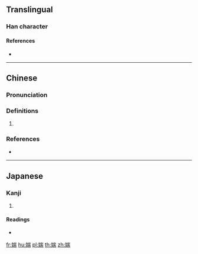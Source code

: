==Translingual==

===Han character===
{{Han char|rn=38|rad=女|as=09|sn=12|four=42427|canj=VUMB|ids=⿰女耑}}

====References====
* {{Han ref|kx=0266.310|dkj=06492|hdz=21066.060|uh=5A8F|ud=23183|bh=D8CD|bd=55501}}

----

==Chinese==
{{zh-forms}}

===Pronunciation===
{{zh-pron
|m=duān
|c=dyun1
|cat=
}}

===Definitions===
{{zh-hanzi}}

# {{n-g|Used in ancient personal names of women.}}

===References===
* {{R:twedu|C02230}}

----

==Japanese==

===Kanji===
{{ja-kanji|grade=|rs=女09}}

# {{defn|lang=ja|sort=女09}}

====Readings====
* {{ja-readings|on=[[たん]] (tan)|kun=}}

[[fr:媏]]
[[hu:媏]]
[[pl:媏]]
[[th:媏]]
[[zh:媏]]